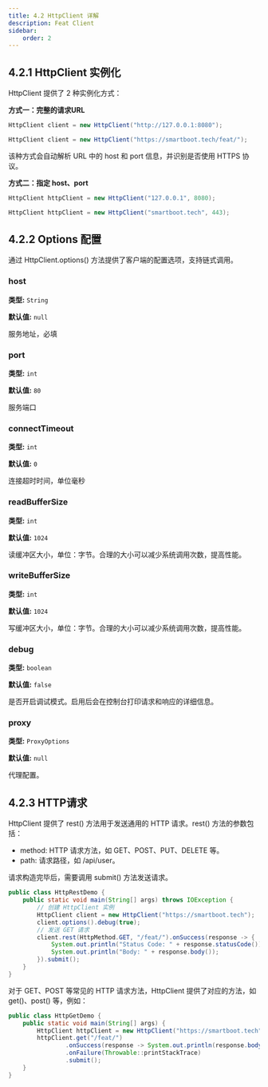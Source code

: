 ```yaml
---
title: 4.2 HttpClient 详解
description: Feat Client
sidebar:
    order: 2
---
```


## 4.2.1 HttpClient 实例化
HttpClient 提供了 2 种实例化方式：

**方式一：完整的请求URL**
```java
HttpClient client = new HttpClient("http://127.0.0.1:8080");

HttpClient client = new HttpClient("https://smartboot.tech/feat/");
```
该种方式会自动解析 URL 中的 host 和 port 信息，并识别是否使用 HTTPS 协议。

**方式二：指定 host、port**
```java
HttpClient httpClient = new HttpClient("127.0.0.1", 8080);

HttpClient httpClient = new HttpClient("smartboot.tech", 443);
```


## 4.2.2 Options 配置
通过 HttpClient.options() 方法提供了客户端的配置选项，支持链式调用。
### host
**类型:** `String`

**默认值:** `null`

服务地址，必填

### port
**类型:** `int`

**默认值:** `80`

服务端口


### connectTimeout
**类型:** `int`

**默认值:** `0`

连接超时时间，单位毫秒

### readBufferSize
**类型:** `int`

**默认值:** `1024`

读缓冲区大小，单位：字节。合理的大小可以减少系统调用次数，提高性能。

### writeBufferSize
**类型:** `int`

**默认值:** `1024`

写缓冲区大小，单位：字节。合理的大小可以减少系统调用次数，提高性能。

### debug
**类型:** `boolean`

**默认值:** `false`

是否开启调试模式。启用后会在控制台打印请求和响应的详细信息。

### proxy
**类型:** `ProxyOptions`

**默认值:** `null`

代理配置。

## 4.2.3 HTTP请求
HttpClient 提供了 rest() 方法用于发送通用的 HTTP 请求。rest() 方法的参数包括：
- method: HTTP 请求方法，如 GET、POST、PUT、DELETE 等。
- path: 请求路径，如 /api/user。

请求构造完毕后，需要调用 submit() 方法发送请求。

```java title=HttpRestDemo.java "rest" "HttpMethod.GET" "submit"
public class HttpRestDemo {
    public static void main(String[] args) throws IOException {
        // 创建 HttpClient 实例
        HttpClient client = new HttpClient("https://smartboot.tech");
        client.options().debug(true);
        // 发送 GET 请求
        client.rest(HttpMethod.GET, "/feat/").onSuccess(response -> {
            System.out.println("Status Code: " + response.statusCode());
            System.out.println("Body: " + response.body());
        }).submit();
    }
}
```

对于 GET、POST 等常见的 HTTP 请求方法，HttpClient 提供了对应的方法，如 get()、post() 等，例如：
```java title=HttpGetDemo.java "get" "submit"
public class HttpGetDemo {
    public static void main(String[] args) {
        HttpClient httpClient = new HttpClient("https://smartboot.tech");
        httpClient.get("/feat/")
                .onSuccess(response -> System.out.println(response.body()))
                .onFailure(Throwable::printStackTrace)
                .submit();
    }
}
```